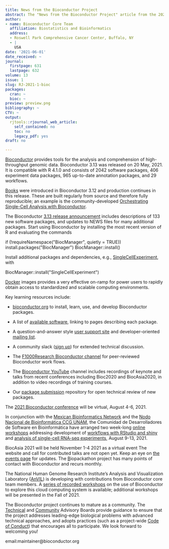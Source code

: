```yaml
---
title: News from the Bioconductor Project
abstract: The "News from the Bioconductor Project" article from the 2021-1 issue.
author:
- name: Bioconductor Core Team
  affiliation: Biostatistics and Bioinformatics
  address:
  - Roswell Park Comprehensive Cancer Center, Buffalo, NY
  - |
    USA
date: '2021-06-01'
date_received: ~
journal:
  firstpage: 631
  lastpage: 632
volume: 13
issue: 1
slug: RJ-2021-1-bioc
packages:
  cran: ~
  bioc: ~
preview: preview.png
bibliography: ~
CTV: ~
output:
  rjtools::rjournal_web_article:
    self_contained: no
    toc: no
    legacy_pdf: yes
draft: no

---
```








[Bioconductor](https://bioconductor.org) provides tools for the analysis
and comprehension of high-throughput genomic data. Bioconductor 3.13 was
released on 20 May, 2021. It is compatible with R 4.1.0 and consists of
2042 software packages, 406 experiment data packages, 965 up-to-date
annotation packages, and 29 workflows.

[Books](https://bioconductor.org/books/release/) were introduced in
Bioconductor 3.12 and production continues in this release. These are
built regularly from source and therefore fully reproducible; an example
is the community-developed [Orchestrating Single-Cell Analysis with
Bioconductor](https://bioconductor.org/books/release/OSCA/).

The Bioconductor [3.13 release
announcement](https://bioconductor.org/news/bioc_3_13_release/) includes
descriptions of 133 new software packages, and updates to NEWS files for
many additional packages. Start using Bioconductor by installing the
most recent version of R and evaluating the commands

::: example
if (!requireNamespace(\"BiocManager\", quietly = TRUE))
install.packages(\"BiocManager\") BiocManager::install()
:::

Install additional packages and dependencies, e.g.,
[SingleCellExperiment](https://www.bioconductor.org/packages/release/bioc/html/SingleCellExperiment.html),
with

::: example
BiocManager::install(\"SingleCellExperiment\")
:::

[Docker](https://bioconductor.org/help/docker/) images provides a very
effective on-ramp for power users to rapidly obtain access to
standardized and scalable computing environments.

Key learning resources include:

-   [bioconductor.org](https://bioconductor.org) to install, learn, use,
    and develop Bioconductor packages.

-   A list of [available software](https://bioconductor.org/packages),
    linking to pages describing each package.

-   A question-and-answer style [user support
    site](https://support.bioconductor.org) and developer-oriented
    [mailing list](https://stat.ethz.ch/mailman/listinfo/bioc-devel).

-   A community slack ([sign up](https://bioc-community.herokuapp.com/))
    for extended technical discussion.

-   The [F1000Research Bioconductor
    channel](https://f1000research.com/channels/bioconductor) for
    peer-reviewed Bioconductor work flows.

-   The [Bioconductor
    YouTube](https://www.youtube.com/user/bioconductor) channel includes
    recordings of keynote and talks from recent conferences including
    Bioc2020 and BiocAsia2020, in addition to video recordings of
    training courses.

-   Our [package
    submission](https://github.com/Bioconductor/Contributions)
    repository for open technical review of new packages.

The [2021 Bioconductor conference](https://bioc2021.bioconductor.org/)
will be virtual, August 4-6, 2021.

In conjunction with the [Mexican Bioinformatics
Network](https://twitter.com/RBioinformatica) and the [Nodo Nacional de
Bioinformática CCG UNAM](https://twitter.com/nnb_unam), the Comunidad de
Desarrolladores de Software en Bioinformática have arranged two
week-long [online
workshops](https://comunidadbioinfo.github.io/post/cdsb-2021-workshops/#.YOgqyhNuelY)
addressing development of [workflows with RStudio and
shiny](https://comunidadbioinfo.github.io/cdsb2021_workflows/) and
[analysis of single-cell RNA-seq
experiments](https://comunidadbioinfo.github.io/cdsb2021_scRNAseq/),
August 9-13, 2021.

BiocAsia 2021 will be held November 1-4 2021 as a virtual event The
website and call for contributed talks are not open yet. Keep an eye on
[the events page](https://bioconductor.org/help/events/) for updates.
The [B](https://sites.google.com/view/biopackathon)iopackathon project
has many points of contact with Bioconductor and recurs monthly.

The National Human Genome Research Institute's Analysis and
Visualization Laboratory ([AnVIL](https://anvilproject.org)) is
developing with contributions from Bioconductor core team members. A
[series of recorded
workshops](https://docs.google.com/document/u/2/d/e/2PACX-1vSVGCaX-wnWyu1TUhhbsoVeTCJ6ODLG53OeMHKRbewGQOqOcMTnZQl7_jrR9kqOPQPlsFN1ecLT4lhd/pub)
on the use of Bioconductor to explore this cloud computing system is
available; additional workshops will be presented in the Fall of 2021.

The Bioconductor project continues to mature as a community. The
[Technical](https://bioconductor.org/about/technical-advisory-board/)
and
[Community](https://bioconductor.org/about/community-advisory-board/)
Advisory Boards provide guidance to ensure that the project addresses
leading-edge biological problems with advanced technical approaches, and
adopts practices (such as a project-wide [Code of
Conduct](https://bioconductor.org/about/code-of-conduct/)) that
encourages all to participate. We look forward to welcoming you!

email:maintainer@bioconductor.org
